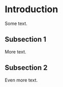 # Introduction {#sec-introduction}

Some text.

## Subsection 1 {#01-intro-01-intro-sec-subsection-1}

More text.

## Subsection 2 {#01-intro-01-intro-sec-subsection-2}

Even more text.
